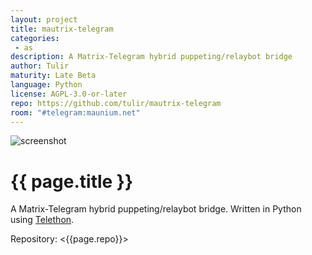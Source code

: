 ```yaml
---
layout: project
title: mautrix-telegram
categories: 
 - as
description: A Matrix-Telegram hybrid puppeting/relaybot bridge
author: Tulir
maturity: Late Beta
language: Python
license: AGPL-3.0-or-later
repo: https://github.com/tulir/mautrix-telegram
room: "#telegram:maunium.net"
---
```


![screenshot](/docs/projects/images/mautrix-telegram.png "{{ page.title }}")

# {{ page.title }}
A Matrix-Telegram hybrid puppeting/relaybot bridge. Written in Python using [Telethon](https://github.com/LonamiWebs/Telethon).

Repository: <{{page.repo}}>
